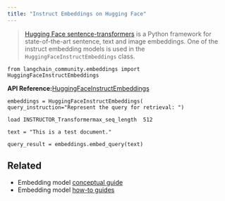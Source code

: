 ```yaml
---
title: "Instruct Embeddings on Hugging Face"
---
```


> [Hugging Face sentence-transformers](https://huggingface.co/sentence-transformers) is a Python framework for state-of-the-art sentence, text and image embeddings. One of the instruct embedding models is used in the `HuggingFaceInstructEmbeddings` class.

```
from langchain_community.embeddings import HuggingFaceInstructEmbeddings
```

**API Reference:**[HuggingFaceInstructEmbeddings](https://python.langchain.com/api_reference/community/embeddings/langchain_community.embeddings.huggingface.HuggingFaceInstructEmbeddings.html)

```
embeddings = HuggingFaceInstructEmbeddings(    query_instruction="Represent the query for retrieval: ")
```

```
load INSTRUCTOR_Transformermax_seq_length  512
```

```
text = "This is a test document."
```

```
query_result = embeddings.embed_query(text)
```

## Related

* Embedding model [conceptual guide](/oss/concepts/embedding_models)
* Embedding model [how-to guides](/oss/how_to/#embedding-models)
